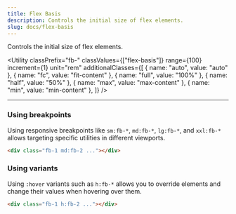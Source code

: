 ```yaml
---
title: Flex Basis
description: Controls the initial size of flex elements.
slug: docs/flex-basis
---
```


Controls the initial size of flex elements.

<Utility
  classPrefix="fb-"
  classValues={["flex-basis"]}
  range={100}
  increment={1}
  unit="rem"
  additionalClasses={[
    { name: "auto", value: "auto" },
    { name: "fc", value: "fit-content" },
    { name: "full", value: "100%" },
    { name: "half", value: "50%" },
    { name: "max", value: "max-content" },
    { name: "min", value: "min-content" },
  ]}
/>

---

### Using breakpoints

Using responsive breakpoints like `sm:fb-*`, `md:fb-*`, `lg:fb-*`, and `xxl:fb-*` allows targeting specific utilities in different viewports.

```html "md:fb-2"
<div class="fb-1 md:fb-2 ..."></div>
```

### Using variants

Using `:hover` variants such as `h:fb-*` allows you to override elements and change their values when hovering over them.

```html "h:fb-2"
<div class="fb-1 h:fb-2 ..."></div>
```
